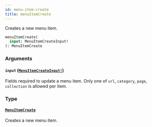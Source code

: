 ```yaml
---
id: menu-item-create
title: menuItemCreate
---
```


Creates a new menu item.

```graphql
menuItemCreate(
  input: MenuItemCreateInput!
): MenuItemCreate

```

### Arguments

#### `input` ([`MenuItemCreateInput!`](/developer/api-reference/inputs/menu-item-create-input.mdx))

Fields required to update a menu item. Only one of `url`, `category`, `page`, `collection` is allowed per item.

### Type

#### [`MenuItemCreate`](/developer/api-reference/objects/menu-item-create.mdx)

Creates a new menu item.
